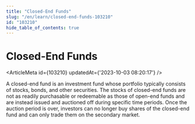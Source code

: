 ```yaml
---
title: "Closed-End Funds"
slug: "/en/learn/closed-end-funds-103210"
id: "103210"
hide_table_of_contents: true
---
```



# Closed-End Funds

<ArticleMeta id={103210} updatedAt={'2023-10-03 08:20:17'} />
<div className='border-solid border-b border-t-0 my-4 border-[var(--ifm-color-gray-300)]' />

A closed-end fund is an investment fund whose portfolio typically consists of stocks, bonds, and other securities. The stocks of closed-end funds are not as readily purchasable or redeemable as those of open-end funds and are instead issued and auctioned off during specific time periods. Once the auction period is over, investors can no longer buy shares of the closed-end fund and can only trade them on the secondary market.
